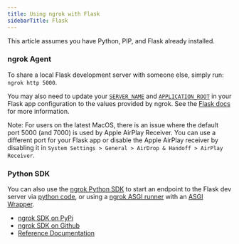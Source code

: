 ```yaml
---
title: Using ngrok with Flask
sidebarTitle: Flask
---
```


<Tip>
This article assumes you have Python, PIP, and Flask already installed.
</Tip>

### ngrok Agent

To share a local Flask development server with someone else, simply run: `ngrok http 5000`.

You may also need to update your [`SERVER_NAME`](https://flask.palletsprojects.com/en/3.0.x/config/#SERVER-NAME) and [`APPLICATION_ROOT`](https://flask.palletsprojects.com/en/3.0.x/config/#APPLICATION-ROOT) in your Flask app configuration to the values provided by ngrok. See the [Flask docs](https://flask.palletsprojects.com/en/3.0.x/config/#builtin-configuration-values) for more information.

Note: For users on the latest MacOS, there is an issue where the default port 5000 (and 7000) is used by Apple AirPlay Receiver. You can use a different port for your Flask app or disable the Apple AirPlay receiver by disabling it in `System Settings > General > AirDrop & Handoff > AirPlay Receiver`.

### Python SDK

You can also use the [ngrok Python SDK](https://github.com/ngrok/ngrok-python) to start an endpoint to the Flask dev server via [python code](https://github.com/ngrok/ngrok-python#frameworks), or using a [ngrok ASGI runner](https://github.com/ngrok/ngrok-python#asgi-runner---tunnels-to-uvicorn-gunicorn-django-and-more-with-no-code) with an [ASGI Wrapper](https://flask.palletsprojects.com/en/2.3.x/deploying/asgi/).

- [ngrok SDK on PyPi](https://pypi.org/project/ngrok/)
- [ngrok SDK on Github](https://github.com/ngrok/ngrok-python)
- [Reference Documentation](https://ngrok.github.io/ngrok-python/)
